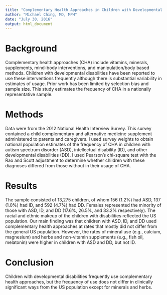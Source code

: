 ```yaml
---
title: "Complementary Health Approaches in Children with Developmental Disabilities"
author: "Michael Ching, MD, MPH"
date: "July 30, 2016"
output: html_document
---
```


# Background
Complementary health approaches (CHA) include vitamins, minerals, supplements, mind-body interventions, and manipulation/body based methods. Children with developmental disabilities have been reported to use these interventions frequently although there is substantial variability in estimates of usage. Prior work has been limited by selection bias and sample size. This study estimates the frequency of CHA in a nationally representative sample.

# Methods
Data were from the 2012 National Health Interview Survey. This survey contained a child complementary and alternative medicine supplement administered to parents and caregivers. I used survey weights to obtain national population estimates of the frequency of CHA in children with autism spectrum disorder (ASD), intellectual disability (ID), and other developmental disabilities (DD). I used Pearson's chi-square test with the Rao and Scott adjustment to determine whether children with these diagnoses differed from those without in their usage of CHA.

# Results
The sample consisted of 13,275 children, of whom 156 (1.2%) had ASD, 137 (1.0%) had ID, and 592 (4.7%) had DD. Females represented the minority of those with ASD, ID, and DD (17.6%, 26.5%, and 33.2% respectively). The racial and ethnic makeup of the children with disabilities reflected the US population. Our main finding was that children with ASD, ID, and DD used complementary health approaches at rates that mostly did not differ from the general US population. However, the rates of mineral use (e.g., calcium, magnesium) and herbs and non-vitamin supplements (e.g., fish oil, melatonin) were higher in children with ASD and DD, but not ID.

# Conclusion
Children with developmental disabilities frequently use complementary health approaches, but the frequency of use does not differ in clinically significant ways from the US population except for minerals and herbs.
